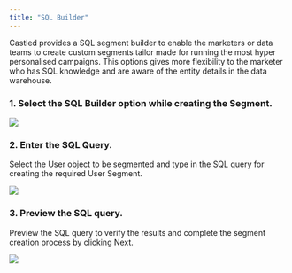 ```yaml
---
title: "SQL Builder"
---
```


Castled provides a SQL segment builder to enable the marketers or data teams to create custom segments tailor made for running the most hyper personalised campaigns. This options gives more flexibility to the marketer who has SQL knowledge and are aware of the entity details in the data warehouse.


### 1. Select the SQL Builder option while creating the Segment.

![](/images/sql-builder-1.png)

### 2. Enter the SQL Query.  

Select the User object to be segmented and type in the SQL query for creating the required User Segment.  

![](/images/sql-builder-2.png)

### 3. Preview the SQL query.

Preview the SQL query to verify the results and complete the segment creation process by clicking Next.

![](/images/sql-builder-3.png)